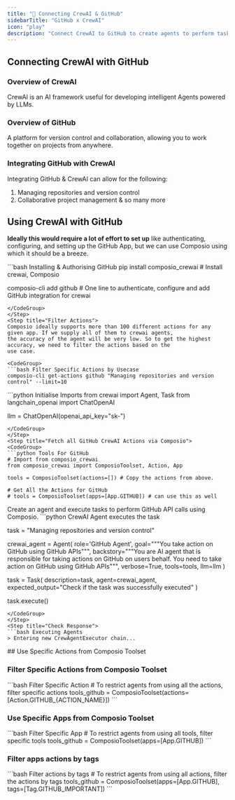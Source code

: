 ```yaml
---
title: "🚀 Connecting CrewAI & GitHub"
sidebarTitle: "GitHub x CrewAI"
icon: "play"
description: "Connect CrewAI to GitHub to create agents to perform tasks using natural language"
---
```


## Connecting CrewAI with GitHub

### Overview of CrewAI

CrewAI is an AI framework useful for developing intelligent Agents powered by LLMs.

### Overview of GitHub

A platform for version control and collaboration, allowing you to work together on projects from anywhere.

### Integrating GitHub with CrewAI

Integrating GitHub & CrewAI can allow for the following:

1. Managing repositories and version control
2. Collaborative project management
& so many more

## Using CrewAI with GitHub

<Steps>
<Step title="Setting Up the Environment">

**Ideally this would require a lot of effort to set up** like authenticating, configuring, and setting up the GitHub App, but we can use Composio using which it should be a breeze.

<CodeGroup>
```bash Installing & Authorising GitHub
pip install composio_crewai # Install crewai, Composio 

composio-cli add github # One line to authenticate, configure and add GitHub integration for crewai
```
</CodeGroup>
</Step>
<Step title="Filter Actions">
Composio ideally supports more than 100 different actions for any given app. If we supply all of them to crewai agents, 
the accuracy of the agent will be very low. So to get the highest accuracy, we need to filter the actions based on the 
use case.

<CodeGroup>
```bash Filter Specific Actions by Usecase
composio-cli get-actions github "Managing repositories and version control" --limit=10
```
</CodeGroup>

</Step>
<Step title="Import Base Packages">

<CodeGroup>
```python Initialise Imports
from crewai import Agent, Task
from langchain_openai import ChatOpenAI

llm = ChatOpenAI(openai_api_key="sk-<OPENAI KEY>")
```
</CodeGroup>
</Step>
<Step title="Fetch all GitHub CrewAI Actions via Composio">
<CodeGroup>
```python Tools For GitHub
# Import from composio_crewai
from composio_crewai import ComposioToolset, Action, App

tools = ComposioToolset(actions=[]) # Copy the actions from above. 

# Get All the Actions for GitHub
# tools = ComposioToolset(apps=[App.GITHUB]) # can use this as well
```
</CodeGroup>
</Step>
<Step title="Execute the Agent">
Create an agent and execute tasks to perform GitHub API calls using Composio. 
<CodeGroup>
```python CrewAI Agent executes the task

task = "Managing repositories and version control"

crewai_agent = Agent(
    role='GitHub Agent',
    goal="""You take action on GitHub using GitHub APIs""",
    backstory="""You are AI agent that is responsible for taking actions on GitHub on users behalf. You need to take action on GitHub using GitHub APIs""",
    verbose=True,
    tools=tools,
    llm=llm
)

task = Task(
    description=task,
    agent=crewai_agent,
    expected_output="Check if the task was successfully executed"
)

task.execute()
```
</CodeGroup>
</Step>
<Step title="Check Response">
```bash Executing Agents
> Entering new CrewAgentExecutor chain...
```
</Step>
</Steps>
## Use Specific Actions from Composio Toolset

### Filter Specific Actions from Composio Toolset

<CodeGroup>
```bash Filter Specific Action
# To restrict agents from using all the actions, filter specific actions
tools_github = ComposioToolset(actions=[Action.GITHUB_{ACTION_NAME}])
```
</CodeGroup>

### Use Specific Apps from Composio Toolset
<CodeGroup>
```bash Filter Specific App
# To restrict agents from using all tools, filter specific tools
tools_github = ComposioToolset(apps=[App.GITHUB])
```
</CodeGroup>

### Filter apps actions by tags 
<CodeGroup>
```bash Filter actions by tags
# To restrict agents from using all actions, filter the actions by tags
tools_github = ComposioToolset(apps=[App.GITHUB], tags=[Tag.GITHUB_IMPORTANT])
```
</CodeGroup>